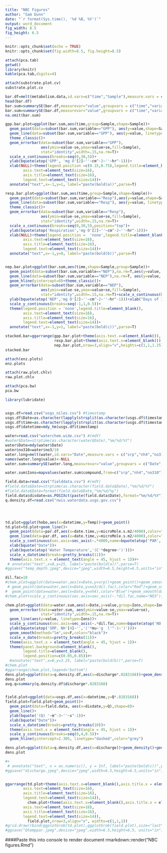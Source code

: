 ```yaml
---
title: "NBC Figures"
author: "Sam Dunn"
date: "`r format(Sys.time(), '%d %B, %Y')`"
output: word_document
fig_width: 8.5
fig_height: 6.5 
---
```



```r
knitr::opts_chunk$set(echo = TRUE)
knitr::opts_chunk$set(fig.width=8.5, fig.height=8.5) 


```

```r
attach(pca.tab)
getwd()
library(knitr)
kable(pca.tab,digits=4)
```


```r
attach(substrate.plot.cv)
substrate.plot.cv
```

```r
bar.df=melt(metabolism.data,id.vars=c("time","Sample"),measure.vars = c("GPP","Resp","NEP","GPP_OD","NEP_OD","Resp_OD"),na.rm=TRUE)
head(bar.df)
bar.sum=summarySE(bar.df,measurevar="value",groupvars = c("time","variable","Sample"),na.rm=TRUE)
bar.sum=summarySE(bar.df,measurevar="value",groupvars = c("time","variable","Sample"),na.rm=TRUE)
na.omit(bar.sum)

gpp.bar.plot=ggplot(bar.sum,aes(time,group=Sample,shape=Sample))+
  geom_point(data=subset(bar.sum,variable=="GPP"), aes(y=value,shape=Sample),stat="identity",size=3)+
  geom_line(data=subset(bar.sum,variable=="GPP"), aes(y=value, linetype=Sample),width=.5)+
  theme_classic()+
  geom_errorbar(data=subset(bar.sum,variable=="GPP"),
                aes(ymin=value-se,ymax=value+se,fill=Sample),
                stat="identity",width=.15,na.rm=T)+
  scale_x_continuous(breaks=seq(0,30,5))+
  ylab(bquote(atop('GPP', 'mg O'[2]~''~cm^-2~''~hr^-1)))+
  xlab(NULL)+theme(legend.position =c(0.15,0.75),legend.title=element_blank(),
        axis.text=element_text(size=16),
        axis.title=element_text(size=16),
        legend.text=element_text(size=14))+
  annotate("text",x=-1,y=1, label="paste(bold(a))",parse=T)

resp.bar.plot=ggplot(bar.sum,aes(time,group=Sample,shape=Sample))+
  geom_point(data=subset(bar.sum,variable=="Resp"),aes(y=value,shape=Sample),stat="identity",color="black",size=3)+
  geom_line(data=subset(bar.sum,variable=="Resp"), aes(y=value, linetype=Sample),width=.5)+
  theme_classic()+
  geom_errorbar(data=subset(bar.sum,variable=="Resp"),
                aes(ymin=value-se,ymax=value+se,fill=Sample),
                stat="identity",width=.15,na.rm=T)+
  scale_x_continuous(breaks=seq(0,30,5),position="top")+
  ylab(bquote(atop('Respiration','mg O'[2]~''~cm^-2~''~hr^-1)))+
  xlab(NULL)+theme(legend.position =  'none',legend.title=element_blank(),
        axis.text=element_text(size=16),
        axis.title=element_text(size=16),
        legend.text=element_text(size=14))+
  annotate("text",x=-1,y=0, label="paste(bold(b))",parse=T)


nep.bar.plot=ggplot(bar.sum,aes(time,shape=Sample,group=Sample))+
  geom_point(data=subset(bar.sum,variable=="NEP"),na.rm=T,aes(y=value, shape=Sample),stat="identity",color="black",size=3)+
  geom_line(data=subset(bar.sum,variable=="NEP"),na.rm=T, aes(y=value, linetype=Sample),width=.5)+
  geom_hline(yintercept=0)+theme_classic()+
  geom_errorbar(data=subset(bar.sum,variable=="NEP"),
                aes(ymin=value-se,ymax=value+se,fill=Sample),
                stat="identity",width=.15,na.rm=T)+scale_x_continuous(breaks=seq(0,30,5))+
  ylab(bquote(atop('NEP','mg O'[2]~''~cm^-2~''~hr^-1)))+xlab("Days of Incubation")+
  scale_y_continuous(breaks=seq(-1,1,0.5))+
  theme(legend.position = 'none',legend.title=element_blank(),
        axis.text=element_text(size=16),
        axis.title=element_text(size=16),
        legend.text=element_text(size=14))+
  annotate("text",x=-1,y=1, label="paste(bold(c))",parse=T)

stacked.bar=ggarrange(gpp.bar.plot+theme(axis.text.x=element_blank()),
                      resp.bar.plot+theme(axis.text.x=element_blank()),
                      nep.bar.plot,nrow=3,align="v",heights=c(1,1,1.25))
stacked.bar
```

```r
attach(enz.plots)
enz.plots
```


```r
attach(raw.plot.chlv)
raw.plot.chlv
```


```r
attach(pca.bw)
pca.bw
```


```r
library(lubridate)


usgs.df=read.csv("usgs_niles.csv") #timestamp
usgs.df$Date=as.character(lapply(strsplit(as.character(usgs.df$timestamp), split=" "), "[", 1))
usgs.df$time=as.character(lapply(strsplit(as.character(usgs.df$timestamp), split=" "), "[", 2))
usgs.df$datetime=mdy_hm(usgs.df$timestamp)

water=read.csv("waterchem.wide.csv") #(mdY)
#water$Date=strptime(as.character(water$Date),"%m/%d/%Y")
water$Date=mdy(water$Date)
water$no310=water$no3/10
water.long=melt(water,id.vars="Date",measure.vars = c("srp","nh4","no310"),variable_name="compound")
names(water.long$value)<-NULL
water.sum=summarySE(water.long,measurevar="value",groupvars = c("Date","compound"),na.rm=TRUE)

water.sum$Ions=mapvalues(water.sum$compound,from=c("srp","nh4","no310"),to=c("SRP","NH4","NO3"))

field.data=read.csv("fielddata.csv") #(mdY)
#field.data$Date=strptime(as.character(field.data$Date),"%m/%d/%Y")
#field.data$Date=format(field.data$Date,"%m/%d/%y")
field.data$disdate=as.POSIXct(paste(field.data$Date),format="%m/%d/%Y") #works with USGS data
q.density.df=read.csv("nwis.waterdata.usgs.gov.csv")




td.plot=ggplot(hobo,aes(x=datetime,y=Temp))+geom_point()
td.plot=td.plot+geom_line()+
  geom_point(data=par.df,aes(x=date.time,y=microMole.s.m2/4000),color="red")+
  geom_line(data=par.df, aes(x=date.time,y=microMole.s.m2/4000),color="red")+
  scale_y_continuous(sec.axis=sec_axis(~.*4000,name=bquote(atop('PAR','(mol photons m'^-2~' s'^-1~')',color="red"))))+
  xlab(bquote("Date"))+
  ylab(bquote(atop('Water Temperature','(C'*degree~')')))+
  scale_x_datetime(breaks=pretty_breaks(11))+
  theme(axis.text.x = element_text(angle = 45, hjust = 1))#+
 # annotate("text",x=0,y=25, label="paste(bold(a))",parse=T)
#ggsave("temp_depth.jpeg",device="jpeg",width=6.5,height=6.5,units="in")

dil.fac=10
#chem.plot=ggplot(data=water,aes(x=Date,y=srp))+geom_point()+geom_smooth(data=water,aes(x=Date,y=srp),color="black")+
 # geom_point(data=water,aes(x=Date,y=no3/dil.fac),color="Red")+geom_smooth(data=water,aes(x=Date,y=no3/dil.fac),color="red")+
#  geom_point(data=water,aes(x=Date,y=nh4),color="Blue")+geom_smooth(data=water,aes(x=Date,y=nh4),color="blue")
#chem.plot+scale_y_continuous(sec.axis=sec_axis(~.*dil.fac,name="NO3"))+ylab(bquote("SRP, NH4"))

chem.plot=ggplot(data=water.sum,aes(x=Date,y=value,group=Ions,shape=Ions))+geom_point(size=3)+
  geom_errorbar(data=water.sum, aes(ymin=value-se,ymax=value+se),
                stat="identity",width=.15,na.rm=T)+
  geom_line(aes(y=value, linetype=Ions))+
  scale_y_continuous(sec.axis=sec_axis(~.*dil.fac,name=bquote(atop('NO'[3]~'','('*mu~'g  l'^-1~')'))))+
  ylab(bquote(atop('SRP, NH'[4]~'','('*mu~'g  l'^-1~')')))+
  geom_smooth(method="lm",se=F,color="black")+
  scale_x_date(breaks=pretty_breaks(11))+
  theme(axis.text.x = element_text(angle = 45, hjust = 1))+
  theme(panel.background=element_blank(),
        legend.title=element_blank(),
        legend.position=c(0.05,0.85))#+
  #annotate("text",x=0,y=3.25, label="paste(bold(b))",parse=T)
#chem.plot
#ggarrange(chem.plot,legend="bottom")
dens.plot=ggplot(data=q.density.df,aes(x=discharge*.0283168))+geom_density()+geom_vline(data=q.density.df,aes(xintercept=mean(discharge*.0283168)), linetype="dashed")+coord_flip()
dens.plot
avg.q=summary(q.density.df$discharge*.0283168)


field.plot=ggplot(data=usgs.df,aes(x=datetime,y=Q*.0283168))
field.plot=field.plot+geom_point()+
  geom_point(data=field.data, aes(x=disdate,y=Q),shape=8)+
  geom_line()+
  ylab(bquote('(Q) '~m^-3~''~s^-1))+
  xlab(bquote("Date"))+
  scale_x_datetime(breaks=pretty_breaks(10))+
  theme(axis.text.x = element_text(angle = 45, hjust = 1))+
  scale_y_continuous(breaks=seq(0,4,0.5))+
  geom_hline(yintercept=2.305, linetype="dashed",color="grey")

dens.plot=ggplot(data=q.density.df,aes(x=discharge))+geom_density()+geom_vline(data=q.density.df,aes(xintercept=mean(discharge)), linetype="dashed")+coord_flip()
dens.plot

#+
 # annotate("text", x = as.numeric(), y = Inf, label="paste(bold(c))",parse=T)
#ggsave("discharge.jpeg",device="jpeg",width=6.5,height=6.5,units="in")


ggarrange(td.plot+theme(axis.text.x=element_blank(),axis.title.x = element_blank(), axis.ticks.x=element_blank(),
        axis.text=element_text(size=16),
        axis.title=element_text(size=16),
        legend.text=element_text(size=14)),
          chem.plot+theme(axis.text.x=element_blank(),axis.title.x = element_blank(), axis.ticks.x=element_blank(),
        axis.text=element_text(size=16),
        axis.title=element_text(size=16),
        legend.text=element_text(size=14)),
          field.plot,nrow=3,align="v", widths=c(1,1,1))
#grid.draw(rbind(ggplotGrob(td.plot),ggplotGrob(field.plot),size="last")) 
#ggsave("Qtemppar.jpeg",device="jpeg",width=6.5,height=6.5, units="in")
```

####Paste this into console to render document
rmarkdown::render("NBC figures.Rmd")

